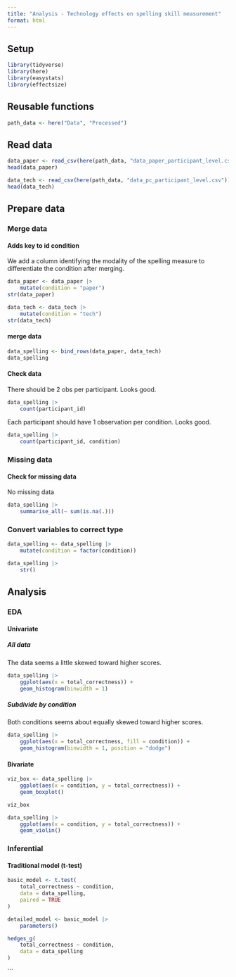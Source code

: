 ```yaml
---
title: "Analysis - Technology effects on spelling skill measurement"
format: html
---
```


## Setup

```r
library(tidyverse)
library(here)
library(easystats)
library(effectsize)
```

## Reusable functions

```r
path_data <- here("Data", "Processed")
```

## Read data

```r
data_paper <- read_csv(here(path_data, "data_paper_participant_level.csv"))
head(data_paper)
```

```r
data_tech <- read_csv(here(path_data, "data_pc_participant_level.csv"))
head(data_tech)
```

## Prepare data
### Merge data

#### Adds key to id condition

We add a column identifying the modality of the spelling measure to 
differentiate the condition after merging.

```r
data_paper <- data_paper |>
    mutate(condition = "paper")
str(data_paper)

data_tech <- data_tech |>
    mutate(condition = "tech")
str(data_tech)
```

#### merge data

```r
data_spelling <- bind_rows(data_paper, data_tech)
data_spelling
```

#### Check data

There should be 2 obs per participant. Looks good.
```r
data_spelling |>
    count(participant_id)
```

Each participant should have 1 observation per condition. Looks good.
```r
data_spelling |>
    count(participant_id, condition)
```

### Missing data

#### Check for missing data

No missing data
```r
data_spelling |>
    summarise_all(~ sum(is.na(.)))
```

### Convert variables to correct type

```r
data_spelling <- data_spelling |>
    mutate(condition = factor(condition))

data_spelling |>
    str()
```

## Analysis
### EDA
#### Univariate
##### All data

The data seems a little skewed toward higher scores.
```r
data_spelling |>
    ggplot(aes(x = total_correctness)) +
    geom_histogram(binwidth = 1)
```

##### Subdivide by condition

Both conditions seems about equally skewed toward higher scores.
```r
data_spelling |>
    ggplot(aes(x = total_correctness, fill = condition)) +
    geom_histogram(binwidth = 1, position = "dodge")
```

#### Bivariate
```r
viz_box <- data_spelling |>
    ggplot(aes(x = condition, y = total_correctness)) +
    geom_boxplot()

viz_box
```

```r
data_spelling |>
    ggplot(aes(x = condition, y = total_correctness)) +
    geom_violin()
```

### Inferential

#### Traditional model (t-test)
```r
basic_model <- t.test(
    total_correctness ~ condition,
    data = data_spelling,
    paired = TRUE
)

detailed_model <- basic_model |> 
    parameters() 
```

```r
hedges_g(
    total_correctness ~ condition,
    data = data_spelling
)
```

```